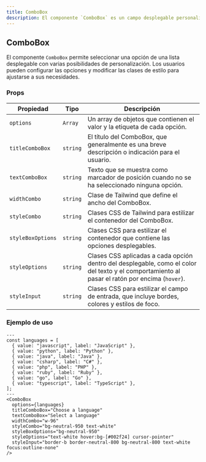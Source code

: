 ```yaml
---
title: ComboBox
description: El componente `ComboBox` es un campo desplegable personalizable que permite a los usuarios seleccionar una opción de una lista.
---
```


## ComboBox

El componente `ComboBox` permite seleccionar una opción de una lista desplegable con varias posibilidades de personalización. Los usuarios pueden configurar las opciones y modificar las clases de estilo para ajustarse a sus necesidades.

### Props

| Propiedad         | Tipo      | Descripción                                                                                                                                         |
|-------------------|-----------|-----------------------------------------------------------------------------------------------------------------------------------------------------|
| `options`         | `Array`   | Un array de objetos que contienen el valor y la etiqueta de cada opción.                                                                             |
| `titleComboBox`   | `string`  | El título del ComboBox, que generalmente es una breve descripción o indicación para el usuario.                                                      |
| `textComboBox`    | `string`  | Texto que se muestra como marcador de posición cuando no se ha seleccionado ninguna opción.                                                          |
| `widthCombo`      | `string`  | Clase de Tailwind que define el ancho del ComboBox.                                                                                                  |
| `styleCombo`      | `string`  | Clases CSS de Tailwind para estilizar el contenedor del ComboBox.                                                                                    |
| `styleBoxOptions` | `string`  | Clases CSS para estilizar el contenedor que contiene las opciones desplegables.                                                                      |
| `styleOptions`    | `string`  | Clases CSS aplicadas a cada opción dentro del desplegable, como el color del texto y el comportamiento al pasar el ratón por encima (`hover`).        |
| `styleInput`      | `string`  | Clases CSS para estilizar el campo de entrada, que incluye bordes, colores y estilos de foco.                                                        |

### Ejemplo de uso

```astro
---
const languages = [
  { value: "javascript", label: "JavaScript" },
  { value: "python", label: "Python" },
  { value: "java", label: "Java" },
  { value: "csharp", label: "C#" },
  { value: "php", label: "PHP" },
  { value: "ruby", label: "Ruby" },
  { value: "go", label: "Go" },
  { value: "typescript", label: "TypeScript" },
];
---
<ComboBox
  options={languages}
  titleComboBox="Choose a language"
  textComboBox="Select a language"
  widthCombo="w-96"
  styleCombo="bg-neutral-950 text-white"
  styleBoxOptions="bg-neutral-950"
  styleOptions="text-white hover:bg-[#002f24] cursor-pointer"
  styleInput="border-b border-neutral-800 bg-neutral-800 text-white focus:outline-none"
/>
